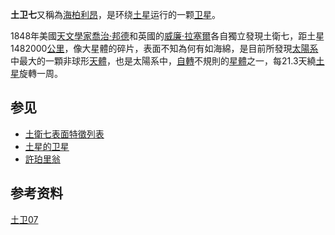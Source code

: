 {{noteTA
|G1=Military
|1=zh-hans:许珀里翁; zh-hant:亥伯龙;
}}
<!--{ border="1" cellspacing="0" cellpadding="2" align="right"
|+ '''土卫七'''
|-
| align="center" bgcolor="#000000" colspan="2" | [[File:Hyperion.jpg|File:Hyperion.jpg]]
|-
! bgcolor="#a0ffa0" colspan="2" |发现
|-
! align="left" |发现者
| Bond, Bond & Lassell
|-
! align="left" |发现日期
| 1848年
|-
! bgcolor="#a0ffa0" colspan="2" | [[轨道|轨道]]特性
|-
! align="left" | [[半长轴|半长轴]]
| 1,464,100 [[千米|千米]]
|-
! align="left" | [[离心率|离心率]]
| 0.0175
|-
! align="left" |[[轨道周期|轨道周期]]
| 21.280 天
|-
! align="left" |[[倾度|倾度]]
| 0.568°
|-
! align="left" |是哪个天体的[[天然卫星|卫星]]
| [[土星|土星]]
|-
! bgcolor="#a0ffa0" colspan="2" | 物理特征
|-
! align="left" |平均[[直径|直径]]
| 266 千米
|-
! align="left" |表面[[区域|区域]]
| 6,700,000  [[平方千米|km<sup>2</sup>]]
|-
! align="left" |[[质量|质量]]
| 1.08×10<sup>19</sup> [[千克|kg]]
|-
! align="left" |平均[[密度|密度]]
| 1.1 g/cm<sup>3</sup>
|-
! align="left" |赤道上方[[重力|重力]]
| 0.041 [[加速度|m/s<sup>2</sup>]]
|-
! align="left" |[[恒星日|自转周期]]
| ~13 d
|-
! align="left" | [[軸傾斜|軸傾斜]]
| 
|-
! align="left" |[[反照率|反照率]]
| 0.25
|-
! align="left" |表面[[温度|温度]]
| 
{| cellspacing="0" cellpadding="2" border="0"
|-
!最小!!平均!!最高
|-
| ?[[开尔文|K]]
|
|
|}
|}-->
<!--
 Scroll down to edit the contents of this page.
 Additional parameters for this template are available at [[Template:Infobox_Planet|Template:Infobox Planet]].
-->{{Infobox Planet
| name = Hyperion
| image = [[File:Hyperion_true.jpg|270px]]
| bgcolour = #a0ffa0
| discovery = yes
| discoverer = [[威廉·邦德|威廉·邦德]]<br>[[乔治·邦德|乔治·邦德]]<br>[[威廉·拉塞尔|威廉·拉塞尔]]
| discovered = 1848-09-16
| semimajor = 1,481,009 [[kilometer|km]]<ref>Computed from period, using the [http://cfa-www.harvard.edu/iau/NatSats/NaturalSatellites.html IAU-MPC NSES] {{Wayback|url=http://cfa-www.harvard.edu/iau/NatSats/NaturalSatellites.html |date=20080929074531 }} µ value</ref>
| eccentricity = 0.1230061<ref>{{Cite web |url=http://home.gwi.net/~pluto/mpecs/ss07.htm#elements |title=Pluto Project pseudo-MPEC for Saturn VII |accessdate=2007-09-28 |archive-date=2006-05-29 |archive-url=https://web.archive.org/web/20060529165828/http://home.gwi.net/~pluto/mpecs/ss07.htm#elements |dead-url=yes }}</ref>
| period = 21.27661 d
| inclination = 0.43° (to Saturn's equator)<ref>{{Cite web |url=http://sse.jpl.nasa.gov/planets/profile.cfm?Object=Sat_Hyperion&Display=Facts&System=Metric |title=NASA's Solar System Exploration: Saturn: Moons: Hyperion: Facts & Figures |accessdate=2007-09-28 |archive-date=2004-11-03 |archive-url=https://web.archive.org/web/20041103232700/http://sse.jpl.nasa.gov/planets/profile.cfm?Object=Sat_Hyperion&Display=Facts&System=Metric |dead-url=yes }}</ref><ref>{{Cite web |url=http://www.mira.org/fts0/planets/100/text/txt002x.htm |title=MIRA's Field Trips to the Stars Internet Education Program: Saturn |accessdate=2007-09-28 |archive-date=2015-03-19 |archive-url=https://web.archive.org/web/20150319085334/http://www.mira.org/fts0/planets/100/text/txt002x.htm |dead-url=no }}</ref> <!-- The sse.jpl.nasa.gov pages all say "to the ecliptic" when they mean "to Saturn's equator"; a lot of the quoted masses are also very, very wrong (cut and paste problems, it seems) --->
| satellite_of = [[土星|土星]]
| physical_characteristics = yes
| dimensions = 360×280×225 km<ref>{{Cite web |url=http://solarsystem.nasa.gov/planets/profile.cfm?Object=Hyperion |title=NASA's Solar System Exploration: Saturn: Moons: Hyperion |access-date=2007-09-28 |archive-url=https://web.archive.org/web/20091213121003/http://solarsystem.nasa.gov/planets/profile.cfm?Object=Hyperion |archive-date=2009-12-13 |dead-url=yes }}</ref>
| mass = 0.5584 ± 0.0068{{e|19}} [[kilogram|kg]]<ref name="Jacobson 2006">{{cite journal| last=Jacobson| first=R. A.| coauthors=Antreasian, P. G.; Bordi, J. J.; Criddle, K. E.; et al.| title=The Gravity Field of the Saturnian System from Satellite Observations and Spacecraft Tracking Data| url=https://archive.org/details/sim_astronomical-journal_2006-12_132_6/page/2520| journal=The Astronomical Journal| volume=132| pages=2520-2526|date=December 2006}}</ref>
| density = 0.5667 ± 0.1025 g/cm<sup>3</sup><ref name="Jacobson 2006"/>
| surface_grav = 0.017-0.021 [[加速度|m/s<sup>2</sup>]] ，視乎位置而定 <ref name="Thomas 2007">{{cite journal| last=Thomas| first=P. C.| coauthors=et al.| title=Hyperion's sponge-like appearance| journal=Nature| volume=448| pages=50-56|date=July 2007}}</ref>
| escape_velocity = 45-99 m/s，視乎位置而定 <ref name="Thomas 2007"/>.
| rotation = ~13 d ([[混沌理論|混沌]])
| axial_tilt = 不定
| albedo = 0.25
}}
'''土卫七'''又稱為[[许珀里翁_(神话)|海柏利昂]]，是环绕[[土星|土星]]运行的一颗[[卫星|卫星]]。

1848年美國[[天文學家|天文學家]][[乔治·邦德|喬治·邦德]]和英國的[[威廉·拉塞尔|威廉·拉塞爾]]各自獨立發現土衛七，距土星1482000[[公里|公里]]，像大星體的碎片，表面不知為何有如海綿，是目前所發現[[太陽系|太陽系]]中最大的一顆非球形[[天體|天體]]，也是太陽系中，[[自轉|自轉]]不規則的[[星體|星體]]之一，每21.3天繞[[土星|土星]]旋轉一周。

== 参见 ==
* [[土衛七表面特徵列表|土衛七表面特徵列表]]
* [[土星的卫星|土星的卫星]]
* [[許珀里翁|許珀里翁]]

==参考资料==
{{Reflist}}
{{土卫七}}
{{土星的卫星}}

[[Category:土星的卫星|土卫07]]